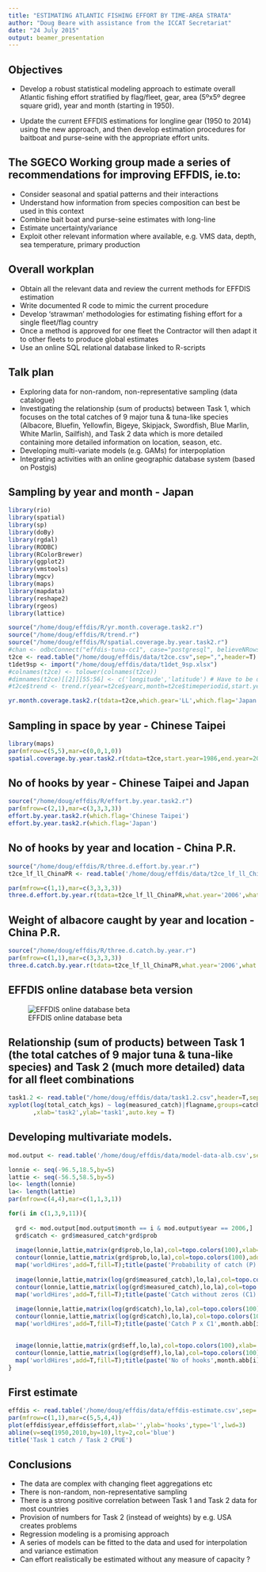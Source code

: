 ```yaml
---
title: "ESTIMATING ATLANTIC FISHING EFFORT BY TIME-AREA STRATA"
author: "Doug Beare with assistance from the ICCAT Secretariat"
date: "24 July 2015"
output: beamer_presentation
---
```


## Objectives

* Develop a robust statistical modeling approach to estimate overall Atlantic fishing effort stratified by flag/fleet, gear, area (5ºx5º degree square grid), year and month (starting in 1950).

* Update the current EFFDIS estimations for longline gear (1950 to 2014) using the new approach, and then develop estimation procedures for baitboat and purse-seine with the appropriate effort units.  

## The SGECO Working group made a series of recommendations for improving EFFDIS, ie.to:

+ Consider seasonal and spatial patterns and their interactions 
+ Understand how information from species composition can best be used in this context
+ Combine bait boat and purse-seine estimates with long-line
+ Estimate uncertainty/variance 
+ Exploit other relevant information where available, e.g. VMS data, depth, sea temperature, primary production

## Overall workplan

+ Obtain all the relevant data and review the current methods for EFFDIS estimation 
+ Write documented R code to mimic the current procedure
+ Develop  ‘strawman’ methodologies for estimating fishing effort for a single fleet/flag country
+ Once a method is approved for one fleet the Contractor will then adapt it to other fleets to produce global estimates 
+ Use an online SQL relational database linked to R-scripts

## Talk plan

+ Exploring data for non-random, non-representative sampling (data catalogue)
+ Investigating the relationship (sum of products) between Task 1, which focuses on the total catches of 9 major tuna & tuna-like species (Albacore, Bluefin, Yellowfin, Bigeye, Skipjack, Swordfish, Blue Marlin, White Marlin, Sailfish), and Task 2 data which is more detailed containing more detailed information on location, season, etc.
+ Developing multi-variate models (e.g. GAMs) for interpoplation
+ Integrating activities with an online geographic database system (based on Postgis)

## Sampling by year and month - Japan

```r
library(rio)
library(spatial)
library(sp)
library(doBy)
library(rgdal)
library(RODBC)
library(RColorBrewer)
library(ggplot2)
library(vmstools)
library(mgcv)
library(maps)
library(mapdata)
library(reshape2)
library(rgeos)
library(lattice)

source("/home/doug/effdis/R/yr.month.coverage.task2.r")
source("/home/doug/effdis/R/trend.r")
source("/home/doug/effdis/R/spatial.coverage.by.year.task2.r")
#chan <- odbcConnect("effdis-tuna-cc1", case="postgresql", believeNRows=FALSE)
t2ce <- read.table("/home/doug/effdis/data/t2ce.csv",sep=",",header=T)
t1det9sp <- import("/home/doug/effdis/data/t1det_9sp.xlsx")
#colnames(t2ce) <- tolower(colnames(t2ce))
#dimnames(t2ce)[[2]][55:56] <- c('longitude','latitude') # Have to be different.
#t2ce$trend <- trend.r(year=t2ce$yearc,month=t2ce$timeperiodid,start.year=1950)

```


```r
yr.month.coverage.task2.r(tdata=t2ce,which.gear='LL',which.flag='Japan')
```

## Sampling in space by year - Chinese Taipei 

```r
library(maps)
par(mfrow=c(5,5),mar=c(0,0,1,0))
spatial.coverage.by.year.task2.r(tdata=t2ce,start.year=1986,end.year=2010,which.gear='LL',which.flag='Chinese Taipei')
```

## No of hooks by year - Chinese Taipei and Japan

```r
source("/home/doug/effdis/R/effort.by.year.task2.r")
par(mfrow=c(2,1),mar=c(3,3,3,3))
effort.by.year.task2.r(which.flag='Chinese Taipei')
effort.by.year.task2.r(which.flag='Japan')
```

## No of hooks by year and location - China P.R.

```r
source("/home/doug/effdis/R/three.d.effort.by.year.r")
t2ce_lf_ll_ChinaPR <- read.table('/home/doug/effdis/data/t2ce_lf_ll_ChinaPR.csv',sep=',',header=T)

par(mfrow=c(1,1),mar=c(3,3,3,3))
three.d.effort.by.year.r(tdata=t2ce_lf_ll_ChinaPR,what.year='2006',what.flag='China P.R.',scaling.f=100000)  
```

## Weight of albacore caught by year and location - China P.R.

```r
source("/home/doug/effdis/R/three.d.catch.by.year.r")
par(mfrow=c(1,1),mar=c(3,3,3,3))
three.d.catch.by.year.r(tdata=t2ce_lf_ll_ChinaPR,what.year='2006',what.species='alb',what.flag='China P.R.',scaling.f=1000)  
```

## EFFDIS online database beta version

![EFFDIS online database beta](/home/doug/effdis/effdis-snapshot.png)


## Relationship (sum of products) between Task 1 (the total catches of 9 major tuna & tuna-like species) and Task 2 (much more detailed) data for all fleet combinations


```r
task1.2 <- read.table("/home/doug/effdis/data/task1.2.csv",header=T,sep=',')
xyplot(log(total_catch_kgs) ~ log(measured_catch)|flagname,groups=catchunit,data=task1.2[task1.2$region == 'AT' ,]
       ,xlab='task2',ylab='task1',auto.key = T)
```

## Developing multivariate models. 

```r

mod.output <- read.table('/home/doug/effdis/data/model-data-alb.csv',sep=',',header=T)

lonnie <- seq(-96.5,18.5,by=5)
lattie <- seq(-56.5,58.5,by=5)
lo<- length(lonnie)
la<- length(lattie)
par(mfrow=c(4,4),mar=c(1,1,3,1))

for(i in c(1,3,9,11)){
  
  grd <- mod.output[mod.output$month == i & mod.output$year == 2006,]
  grd$catch <- grd$measured_catch*grd$prob
  
  image(lonnie,lattie,matrix(grd$prob,lo,la),col=topo.colors(100),xlab='',ylab='',xaxt='n',yaxt='n')
  contour(lonnie,lattie,matrix(grd$prob,lo,la),col=topo.colors(100),add=T)
  map('worldHires',add=T,fill=T);title(paste('Probability of catch (P)',month.abb[i],'2006'))
  
  image(lonnie,lattie,matrix(log(grd$measured_catch),lo,la),col=topo.colors(100),xlab='',ylab='',xaxt='n',yaxt='n')
  contour(lonnie,lattie,matrix(log(grd$measured_catch),lo,la),col=topo.colors(100),add=T)
  map('worldHires',add=T,fill=T);title(paste('Catch without zeros (C1)',month.abb[i],'2006'))
  
  image(lonnie,lattie,matrix(log(grd$catch),lo,la),col=topo.colors(100),xlab='',ylab='',xaxt='n',yaxt='n')
  contour(lonnie,lattie,matrix(log(grd$catch),lo,la),col=topo.colors(100),add=T)
  map('worldHires',add=T,fill=T);title(paste('Catch P x C1',month.abb[i],'2006'))
  

  image(lonnie,lattie,matrix(grd$eff,lo,la),col=topo.colors(100),xlab='',ylab='',xaxt='n',yaxt='n')
  contour(lonnie,lattie,matrix(log(grd$eff),lo,la),col=topo.colors(100),add=T)
  map('worldHires',add=T,fill=T);title(paste('No of hooks',month.abb[i],'2006'))
}

```

## First estimate 

```r

effdis <- read.table('/home/doug/effdis/data/effdis-estimate.csv',sep=',',header=T)
par(mfrow=c(1,1),mar=c(5,5,4,4))
plot(effdis$year,effdis$effort,xlab='',ylab='hooks',type='l',lwd=3)
abline(v=seq(1950,2010,by=10),lty=2,col='blue')
title('Task 1 catch / Task 2 CPUE')
```


## Conclusions
+ The data are complex with changing fleet aggregations etc
+ There is non-random, non-representative sampling
+ There is a strong positive correlation between Task 1 and Task 2 data for most countries
+ Provision of numbers for Task 2 (instead of weights) by e.g. USA creates problems
+ Regression modeling is a promising approach
+ A series of models can be fitted to the data and used for interpolation and variance estimation
+ Can effort realistically be estimated without any measure of capacity ?





